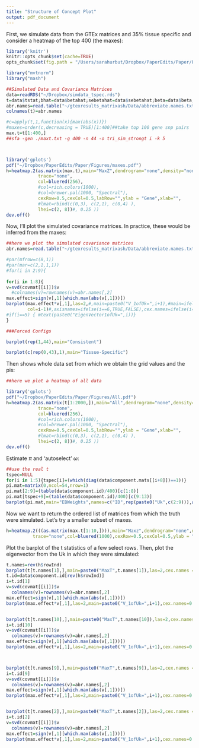 ```yaml
---
title: "Structure of Concept Plot"
output: pdf_document
---
```

First, we simulate data from the GTEx matrices and 35% tissue specific and consider a heatmap of the top 400 (the maxes):
```r
library('knitr')
knitr::opts_chunk$set(cache=TRUE)
opts_chunk$set(fig.path = "/Users/sarahurbut/Dropbox/PaperEdits/Paper/Figures/") 
```

```r
library("mvtnorm")
library("mash")

##Simulated Data and Covariance Matrices
data=readRDS("~/Dropbox/simdata_tspec.rds")
t=data$tstat;bhat=data$betahat;sebetahat=data$sebetahat;beta=data$beta;s.j=matrix(rep(1,ncol(t)*nrow(t)),ncol=ncol(t),nrow=nrow(t));covmat=data$component.mats;pis=(table(data$component.id)/400)
abr.names=read.table("~/gtexresults_matrixash/Data/abbreviate.names.txt")[,2]
colnames(t)=abr.names

#c=apply(t,1,function(x){max(abs(x))})
#maxes=order(c,decreasing = TRUE)[1:400]##take top 100 gene snp pairs
max.t=t[1:400,]
##sfa -gen ./maxt.txt -g 400 -n 44 -o tri_sim_strongt i -k 5



library('gplots')
pdf("~/Dropbox/PaperEdits/Paper/Figures/maxes.pdf")
h=heatmap.2(as.matrix(max.t),main="MaxZ",dendrogram="none",density="none",Colv=FALSE,#Rowv=FALSE,
            trace="none",
            col=bluered(256),
            #col=rich.colors(1000),
            #col=brewer.pal(1000, "Spectral"),
            cexRow=0.5,cexCol=0.5,labRow="",ylab = "Gene",xlab="",
            #lmat=rbind(c(0,3), c(2,1), c(0,4) ), 
            lhei=c(2, 8))#, 0.25 ))
dev.off()
```

Now, I'll plot the simulated covariance matrices. In practice, these would be inferred from the maxes:

```r
##here we plot the simulated covariance matrices
abr.names=read.table("~/gtexresults_matrixash/Data/abbreviate.names.txt")

#par(mfrow=c(8,1))
#par(mar=c(2,1,1,1))
#for(i in 2:9){
  
for(i in 1:8){
v=svd(covmat[[i]])$v
  #colnames(v)=rownames(v)=abr.names[,2]
max.effect=sign(v[,1][which.max(abs(v[,1]))])
barplot(max.effect*v[,1],las=2,#,main=paste0("V_1ofUk=",i+1),#main=ifelse(i!=5,paste0("EigenVector1ofUk=",i),""),ylab=ifelse(i==5,paste0("EigenVector1ofUk=",i),""),
        col=i-1)#,axisnames=ifelse(i==6,TRUE,FALSE),cex.names=ifelse(i==6,0.4,NULL))
#if(i==5) { mtext(paste0("EigenVector1ofUk=",i))}
}

###Forced Configs

barplot(rep(1,44),main="Consistent")

barplot(c(rep(0,43),1),main="Tissue-Specific")

```

Then shows whole data set from which we obtain the grid values and the pis:

```r
##here we plot a heatmap of all data

library('gplots')
pdf("~/Dropbox/PaperEdits/Paper/Figures/All.pdf")
h=heatmap.2(as.matrix(t[1:2000,]),main="All",dendrogram="none",density="none",Colv=FALSE,#Rowv=FALSE,
            trace="none",
            col=bluered(256),
            #col=rich.colors(1000),
            #col=brewer.pal(1000, "Spectral"),
            cexRow=0.5,cexCol=0.5,labRow="",ylab = "Gene",xlab="",
            #lmat=rbind(c(0,3), c(2,1), c(0,4) ), 
            lhei=c(2, 8))#, 0.25 ))
dev.off()
```

Estimate $\pi$ and 'autoselect' $\omega$:
```r
##use the real t
tspec=NULL
for(i in 1:5){tspec[i]=(which(diag(data$component.mats[[i+8]])==1))}
pi.mat=matrix(0,ncol=54,nrow=1)
pi.mat[2:9]=(table(data$component.id)/400)[c(1:8)]
pi.mat[tspec+9]=(table(data$component.id)/400)[c(9:13)]
barplot(pi.mat,main="EBWeights",names=c("ID",rep(paste0("Uk",c(2:9))),as.character(abr.names[,2]),"Consistent"),las=2,cex.names=0.5)
```

Now we want to return the ordered list of matrices from which the truth were simulated. Let's try a smaller subset of maxes.


```r
h=heatmap.2(((as.matrix(max.t[1:10,]))),main="Maxz",dendrogram="none",density="none",Colv=FALSE,#Rowv=FALSE,
          trace="none",col=bluered(1000),cexRow=0.5,cexCol=0.5,ylab = "Gene",xlab="",key=TRUE)
```

Plot the barplot of the t statistics of a few select rows. Then, plot the eigenvector from the Uk in which they were simulated:

```r

t.names=rev(h$rowInd)
barplot(t[t.names[1],],main=paste0("MaxT",t.names[1]),las=2,cex.names = 0.5)
t.id=data$component.id[rev(h$rowInd)]
i=t.id[1]
v=svd(covmat[[i]])$v
  colnames(v)=rownames(v)=abr.names[,2]
max.effect=sign(v[,1][which.max(abs(v[,1]))])
barplot(max.effect*v[,1],las=2,main=paste0("V_1ofUk=",i+1),cex.names=0.5)


barplot(t[t.names[10],],main=paste0("MaxT",t.names[10]),las=2,cex.names = 0.5)
i=t.id[10]
v=svd(covmat[[i]])$v
  colnames(v)=rownames(v)=abr.names[,2]
max.effect=sign(v[,1][which.max(abs(v[,1]))])
barplot(max.effect*v[,1],las=2,main=paste0("V_1ofUk=",i+1),cex.names=0.5)



barplot(t[t.names[9],],main=paste0("MaxT",t.names[9]),las=2,cex.names = 0.5)
i=t.id[9]
v=svd(covmat[[i]])$v
  colnames(v)=rownames(v)=abr.names[,2]
max.effect=sign(v[,1][which.max(abs(v[,1]))])
barplot(max.effect*v[,1],las=2,main=paste0("V_1ofUk=",i+1),cex.names=0.5)


barplot(t[t.names[2],],main=paste0("MaxT",t.names[2]),las=2,cex.names = 0.5)
i=t.id[2]
v=svd(covmat[[i]])$v
  colnames(v)=rownames(v)=abr.names[,2]
max.effect=sign(v[,1][which.max(abs(v[,1]))])
barplot(max.effect*v[,1],las=2,main=paste0("V_1ofUk=",i+1),cex.names=0.5)
```



